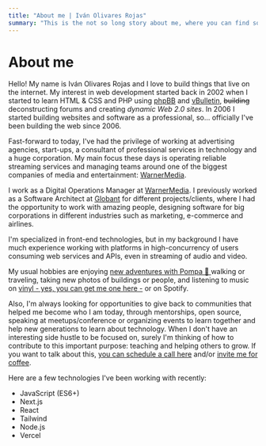 ```yaml
---
title: "About me | Iván Olivares Rojas"
summary: "This is the not so long story about me, where you can find some interesting data about my life and experience."
---
```


# About me

Hello! My name is Iván Olivares Rojas and I love to build things that live on the internet. My interest in web development started back in 2002 when I started to learn HTML & CSS and PHP using [phpBB](https://www.phpbb.com) and [vBulletin](https://www.vbulletin.com), <del>building</del> deconstructing forums and creating *dynamic Web 2.0 sites*. In 2006 I started building websites and software as a professional, so... officially I've been building the web since 2006.

Fast-forward to today, I've had the privilege of working at advertising agencies, start-ups, a consultant of professional services in technology and a huge corporation. My main focus these days is operating reliable streaming services and managing teams around one of the biggest companies of media and entertainment: [WarnerMedia](https://www.warnermedia.com).

I work as a Digital Operations Manager at [WarnerMedia](https://www.warnermedia.com). I previously worked as a Software Architect at [Globant](https://www.globant.com) for different projects/clients, where I had the opportunity to work with amazing people, designing software for big corporations in different industries such as marketing, e-commerce and airlines.

I'm specialized in front-end technologies, but in my background I have much experience working with platforms in high-concurrency of users consuming web services and APIs, even in streaming of audio and video.

My usual hobbies are enjoying [new adventures with Pompa 🐶 ](https://instagram.com/medicenpompa)  walking or traveling, taking new photos of buildings or people, and listening to music on [vinyl - yes, you can get me one here -](https://regalame.app/iolivares/vinilos) or on Spotify.

Also, I'm always looking for opportunities to give back to communities that helped me become who I am today, through mentorships, open source, speaking at meetups/conference or organizing events to learn together and help new generations to learn about technology. When I don't have an interesting side hustle to be focused on, surely I'm thinking of how to contribute to this important purpose: teaching and helping others to grow. If you want to talk about this, [you can schedule a call here](https://calendly.com/iolivares/15min) and/or [invite me for coffee](https://www.paypal.me/ivanolivaresrojas/4).

Here are a few technologies I've been working with recently:

- JavaScript (ES6+)
- Next.js
- React
- Tailwind
- Node.js
- Vercel
